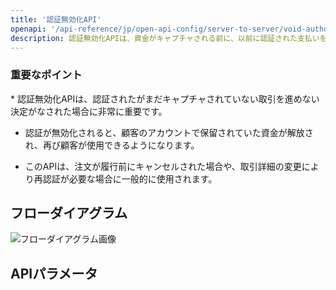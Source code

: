 ```yaml
---
title: '認証無効化API'
openapi: '/api-reference/jp/open-api-config/server-to-server/void-authorization.json POST /api/v1/server-to-server-interface/void'
description: 認証無効化APIは、資金がキャプチャされる前に、以前に認証された支払いをキャンセルし、顧客のアカウントでの保留を解除するために使用されます。
---
```


### 重要なポイント

<Info>
  * 認証無効化APIは、認証されたがまだキャプチャされていない取引を進めない決定がなされた場合に非常に重要です。

  * 認証が無効化されると、顧客のアカウントで保留されていた資金が解放され、再び顧客が使用できるようになります。

  * このAPIは、注文が履行前にキャンセルされた場合や、取引詳細の変更により再認証が必要な場合に一般的に使用されます。
</Info>

## フローダイアグラム

![フローダイアグラム画像](/images/timeline-diagram/flows-API-void.svg)

## APIパラメータ
